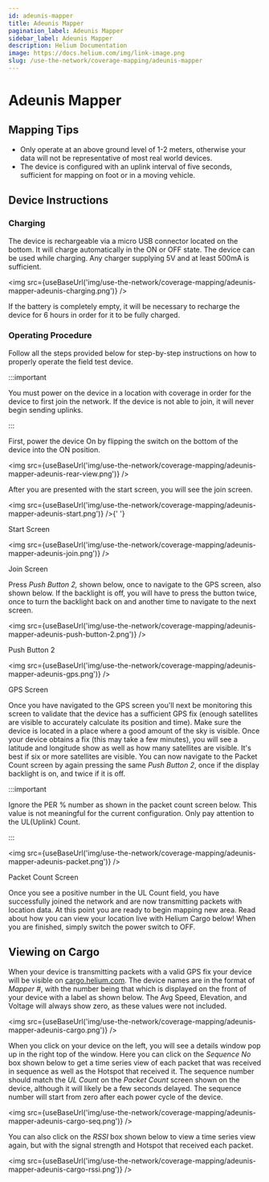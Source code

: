```yaml
---
id: adeunis-mapper
title: Adeunis Mapper
pagination_label: Adeunis Mapper
sidebar_label: Adeunis Mapper
description: Helium Documentation
image: https://docs.helium.com/img/link-image.png
slug: /use-the-network/coverage-mapping/adeunis-mapper
---
```


# Adeunis Mapper


## Mapping Tips

- Only operate at an above ground level of 1-2 meters, otherwise your data will not be
  representative of most real world devices.
- The device is configured with an uplink interval of five seconds, sufficient for mapping on foot
  or in a moving vehicle.

## Device Instructions

### Charging

The device is rechargeable via a micro USB connector located on the bottom. It will charge
automatically in the ON or OFF state. The device can be used while charging. Any charger supplying
5V and at least 500mA is sufficient.

<img src={useBaseUrl('img/use-the-network/coverage-mapping/adeunis-mapper-adeunis-charging.png')} />

If the battery is completely empty, it will be necessary to recharge the device for 6 hours in order
for it to be fully charged.

### Operating Procedure

Follow all the steps provided below for step-by-step instructions on how to properly operate the
field test device.

:::important

You must power on the device in a location with coverage in order for the device to first join the
network. If the device is not able to join, it will never begin sending uplinks.

:::

First, power the device On by flipping the switch on the bottom of the device into the ON position.

<img
  src={useBaseUrl('img/use-the-network/coverage-mapping/adeunis-mapper-adeunis-rear-view.png')}
/>

After you are presented with the start screen, you will see the join screen.

<img src={useBaseUrl('img/use-the-network/coverage-mapping/adeunis-mapper-adeunis-start.png')} />{' '}

Start Screen

<img src={useBaseUrl('img/use-the-network/coverage-mapping/adeunis-mapper-adeunis-join.png')} />

Join Screen

Press _Push Button 2,_ shown below, once to navigate to the GPS screen, also shown below. If the
backlight is off, you will have to press the button twice, once to turn the backlight back on and
another time to navigate to the next screen.

<img
  src={useBaseUrl('img/use-the-network/coverage-mapping/adeunis-mapper-adeunis-push-button-2.png')}
/>

Push Button 2

<img src={useBaseUrl('img/use-the-network/coverage-mapping/adeunis-mapper-adeunis-gps.png')} />

GPS Screen

Once you have navigated to the GPS screen you'll next be monitoring this screen to validate that the
device has a sufficient GPS fix (enough satellites are visible to accurately calculate its position
and time). Make sure the device is located in a place where a good amount of the sky is visible.
Once your device obtains a fix (this may take a few minutes), you will see a latitude and longitude
show as well as how many satellites are visible. It's best if six or more satellites are visible.
You can now navigate to the Packet Count screen by again pressing the same _Push Button 2_, once if
the display backlight is on, and twice if it is off.

:::important

Ignore the PER % number as shown in the packet count screen below. This value is not meaningful for
the current configuration. Only pay attention to the UL\(Uplink\) Count.

:::

<img src={useBaseUrl('img/use-the-network/coverage-mapping/adeunis-mapper-adeunis-packet.png')} />

Packet Count Screen

Once you see a positive number in the UL Count field, you have successfully joined the network and
are now transmitting packets with location data. At this point you are ready to begin mapping new
area. Read about how you can view your location live with Helium Cargo below! When you are finished,
simply switch the power switch to OFF.

## Viewing on Cargo

When your device is transmitting packets with a valid GPS fix your device will be visible on
[cargo.helium.com](https://cargo.helium.com/). The device names are in the format of _Mapper \#_,
with the number being that which is displayed on the front of your device with a label as shown
below. The Avg Speed, Elevation, and Voltage will always show zero, as these values were not
included.

<img src={useBaseUrl('img/use-the-network/coverage-mapping/adeunis-mapper-adeunis-cargo.png')} />

When you click on your device on the left, you will see a details window pop up in the right top of
the window. Here you can click on the _Sequence No_ box shown below to get a time series view of
each packet that was received in sequence as well as the Hotspot that received it. The sequence
number should match the _UL Count_ on the _Packet Count_ screen shown on the device, although it
will likely be a few seconds delayed. The sequence number will start from zero after each power
cycle of the device.

<img
  src={useBaseUrl('img/use-the-network/coverage-mapping/adeunis-mapper-adeunis-cargo-seq.png')}
/>

You can also click on the _RSSI_ box shown below to view a time series view again, but with the
signal strength and Hotspot that received each packet.

<img
  src={useBaseUrl('img/use-the-network/coverage-mapping/adeunis-mapper-adeunis-cargo-rssi.png')}
/>
